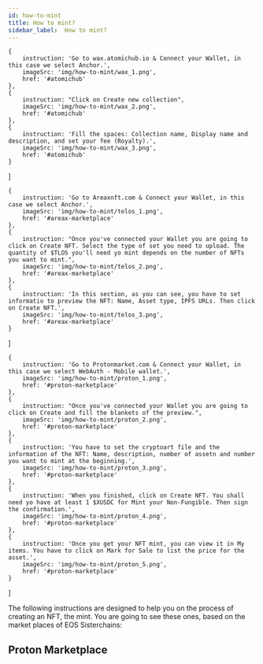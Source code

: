 ```yaml
---
id: how-to-mint
title: How to mint?
sidebar_label:  How to mint?
---
```



    {
        instruction: 'Go to wax.atomichub.io & Connect your Wallet, in this case we select Anchor.',
        imageSrc: 'img/how-to-mint/wax_1.png',
        href: '#atomichub'
    },
    {
        instruction: "Click on Create new collection",
        imageSrc: 'img/how-to-mint/wax_2.png',
        href: '#atomichub'
    },
    {
        instruction: 'Fill the spaces: Collection name, Display name and description, and set your fee (Royalty).',
        imageSrc: 'img/how-to-mint/wax_3.png',
        href: '#atomichub'
    }
]

    {
        instruction: 'Go to Areaxnft.com & Connect your Wallet, in this case we select Anchor.',
        imageSrc: 'img/how-to-mint/telos_1.png',
        href: '#areax-marketplace'
    },
    {
        instruction: "Once you've connected your Wallet you are going to click on Create NFT. Select the type of set you need to upload. The quantity of $TLOS you'll need yo mint depends on the number of NFTs you want to mint.",
        imageSrc: 'img/how-to-mint/telos_2.png',
        href: '#areax-marketplace'
    },
    {
        instruction: 'In this section, as you can see, you have to set informatio to preview the NFT: Name, Asset type, IPFS URLs. Then click on Create NFT.',
        imageSrc: 'img/how-to-mint/telos_3.png',
        href: '#areax-marketplace'
    }
]

    {
        instruction: 'Go to Protonmarket.com & Connect your Wallet, in this case we select WebAuth - Mobile wallet.',
        imageSrc: 'img/how-to-mint/proton_1.png',
        href: '#proton-marketplace'
    },
    {
        instruction: "Once you've connected your Wallet you are going to click on Create and fill the blankets of the preview.",
        imageSrc: 'img/how-to-mint/proton_2.png',
        href: '#proton-marketplace'
    },
    {
        instruction: 'You have to set the cryptoart file and the information of the NFT: Name, description, number of assetn and number you want to mint at the beginning.',
        imageSrc: 'img/how-to-mint/proton_3.png',
        href: '#proton-marketplace'
    },
    {
        instruction: 'When you finished, click on Create NFT. You shall need yo have at least 1 $XUSDC for Mint your Non-Fungible. Then sign the confirmation.',
        imageSrc: 'img/how-to-mint/proton_4.png',
        href: '#proton-marketplace'
    },
    {
        instruction: 'Once you get your NFT mint, you can view it in My items. You have to click on Mark for Sale to list the price for the asset.',
        imageSrc: 'img/how-to-mint/proton_5.png',
        href: '#proton-marketplace'
    }
]

The following instructions are designed to help you on the process of creating an NFT, the mint. You are going to see these ones, based on the market places of EOS Sisterchains:

## Proton Marketplace  

<CustomStepper Content={protonStepper}/>